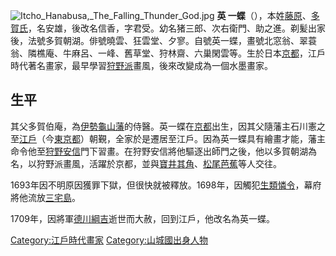[[Image:Itcho_Hanabusa,_The_Falling_Thunder_God.jpg|right]]
'''英 一蝶'''（{{bd|1652年||1724年|2月7日|}}），本姓[[藤原氏|藤原]]、[[多賀氏|多賀氏]]，名安雄，後改名信香，字君受。幼名猪三郎、次右衛門、助之進。剃髪出家後，法號多賀朝湖。俳號曉雲、狂雲堂、夕寥。自號英一蝶，畫號北窓翁、翠蓑翁、隣樵庵、牛麻呂、一峰、舊草堂、狩林齋、六巢閑雲等。生於日本[[京都|京都]]，江戶時代著名畫家，最早學習[[狩野派|狩野派]]畫風，後來改變成為一個水墨畫家。
==生平==
其父多賀伯庵，為[[伊勢龜山藩|伊勢龜山藩]]的侍醫。英一蝶在[[京都|京都]]出生，因其父隨藩主石川憲之至[[江戶|江戶]]（今[[東京都|東京都]]）朝覲，全家於是遷居至江戶。因為英一蝶具有繪畫才能，藩主命令他至[[狩野安信|狩野安信]]門下習畫。在狩野安信將他驅逐出師門之後，他以多賀朝湖為名，以狩野派畫風，活躍於京都，並與[[寶井其角|寶井其角]]、[[松尾芭蕉|松尾芭蕉]]等人交往。

1693年因不明原因獲罪下獄，但很快就被釋放。1698年，因觸犯[[生類憐令|生類憐令]]，幕府將他流放[[三宅島|三宅島]]。

1709年，因將軍[[德川綱吉|德川綱吉]]逝世而大赦，回到江戶，他改名為英一蝶。
{{Authority control}}
{{DEFAULTSORT:Hanabusa, Itchō}}
[[Category:江戶時代畫家|Category:江戶時代畫家]]
[[Category:山城國出身人物|Category:山城國出身人物]]